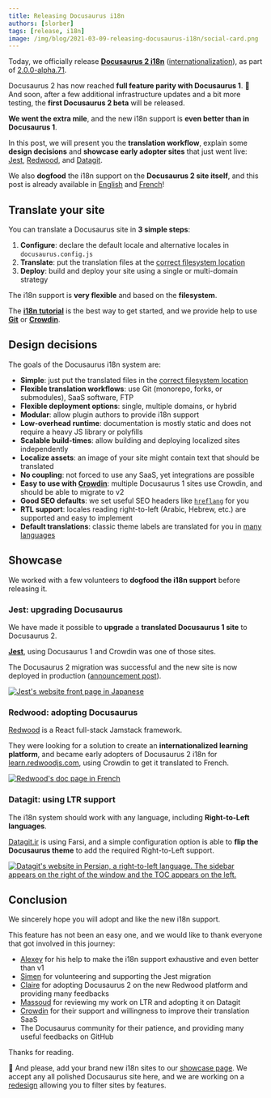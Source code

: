 ```yaml
---
title: Releasing Docusaurus i18n
authors: [slorber]
tags: [release, i18n]
image: /img/blog/2021-03-09-releasing-docusaurus-i18n/social-card.png
---
```


Today, we officially release **[Docusaurus 2 i18n](https://tutorial.io/docs/i18n/introduction)** ([internationalization](https://en.wikipedia.org/wiki/Internationalization_and_localization)), as part of [2.0.0-alpha.71](https://github.com/it990110/docusaurus/releases/tag/v2.0.0-alpha.71).

Docusaurus 2 has now reached **full feature parity with Docusaurus 1**. 🎉 And soon, after a few additional infrastructure updates and a bit more testing, the **first Docusaurus 2 beta** will be released.

**We went the extra mile**, and the new i18n support is **even better than in Docusaurus 1**.

In this post, we will present you the **translation workflow**, explain some **design decisions** and **showcase early adopter sites** that just went live: [Jest](https://jestjs.io/), [Redwood](https://learn.redwoodjs.com/), and [Datagit](https://datagit.ir/).

We also **dogfood** the i18n support on the **Docusaurus 2 site itself**, and this post is already available in [English](https://tutorial.io/blog/2021/03/09/releasing-docusaurus-i18n) and [French](https://tutorial.io/fr/blog/2021/03/09/releasing-docusaurus-i18n)!

<!--truncate-->

## Translate your site

You can translate a Docusaurus site in **3 simple steps**:

1. **Configure**: declare the default locale and alternative locales in `docusaurus.config.js`
1. **Translate**: put the translation files at the [correct filesystem location](https://tutorial.io/docs/next/i18n/introduction#translation-files-location)
1. **Deploy**: build and deploy your site using a single or multi-domain strategy

The i18n support is **very flexible** and based on the **filesystem**.

The **[i18n tutorial](https://tutorial.io/docs/i18n/tutorial)** is the best way to get started, and we provide help to use **[Git](https://tutorial.io/docs/i18n/git)** or **[Crowdin](https://tutorial.io/docs/i18n/crowdin)**.

## Design decisions

The goals of the Docusaurus i18n system are:

- **Simple**: just put the translated files in the [correct filesystem location](https://tutorial.io/docs/next/i18n/introduction#translation-files-location)
- **Flexible translation workflows**: use Git (monorepo, forks, or submodules), SaaS software, FTP
- **Flexible deployment options**: single, multiple domains, or hybrid
- **Modular**: allow plugin authors to provide i18n support
- **Low-overhead runtime**: documentation is mostly static and does not require a heavy JS library or polyfills
- **Scalable build-times**: allow building and deploying localized sites independently
- **Localize assets**: an image of your site might contain text that should be translated
- **No coupling**: not forced to use any SaaS, yet integrations are possible
- **Easy to use with [Crowdin](https://crowdin.com/)**: multiple Docusaurus 1 sites use Crowdin, and should be able to migrate to v2
- **Good SEO defaults**: we set useful SEO headers like [`hreflang`](https://developers.google.com/search/docs/advanced/crawling/localized-versions) for you
- **RTL support**: locales reading right-to-left (Arabic, Hebrew, etc.) are supported and easy to implement
- **Default translations**: classic theme labels are translated for you in [many languages](https://github.com/it990110/docusaurus/tree/main/packages/docusaurus-theme-translations/locales)

## Showcase

We worked with a few volunteers to **dogfood the i18n support** before releasing it.

### Jest: upgrading Docusaurus

We have made it possible to **upgrade** a **translated Docusaurus 1 site** to Docusaurus 2.

**[Jest](https://jestjs.io)**, using Docusaurus 1 and Crowdin was one of those sites.

The Docusaurus 2 migration was successful and the new site is now deployed in production ([announcement post](https://jestjs.io/blog/2021/03/09/jest-website-upgrade)).

[![Jest's website front page in Japanese](/img/blog/2021-03-09-releasing-docusaurus-i18n/jest.png)](https://jestjs.io)

### Redwood: adopting Docusaurus

[Redwood](https://redwoodjs.com/) is a React full-stack Jamstack framework.

They were looking for a solution to create an **internationalized learning platform**, and became early adopters of Docusaurus 2 i18n for [learn.redwoodjs.com](https://learn.redwoodjs.com/), using Crowdin to get it translated to French.

[![Redwood's doc page in French](/img/blog/2021-03-09-releasing-docusaurus-i18n/redwood.png)](https://learn.redwoodjs.com/)

### Datagit: using LTR support

The i18n system should work with any language, including **Right-to-Left languages**.

[Datagit.ir](https://datagit.ir/) is using Farsi, and a simple configuration option is able to **flip the Docusaurus theme** to add the required Right-to-Left support.

[![Datagit's website in Persian, a right-to-left language. The sidebar appears on the right of the window and the TOC appears on the left.](/img/blog/2021-03-09-releasing-docusaurus-i18n/datagit.png)](https://datagit.ir/)

## Conclusion

We sincerely hope you will adopt and like the new i18n support.

This feature has not been an easy one, and we would like to thank everyone that got involved in this journey:

- [Alexey](https://github.com/lex111) for his help to make the i18n support exhaustive and even better than v1
- [Simen](https://github.com/SimenB) for volunteering and supporting the Jest migration
- [Claire](https://github.com/clairefro) for adopting Docusaurus 2 on the new Redwood platform and providing many feedbacks
- [Massoud](https://github.com/massoudmaboudi) for reviewing my work on LTR and adopting it on Datagit
- [Crowdin](https://crowdin.com/) for their support and willingness to improve their translation SaaS
- The Docusaurus community for their patience, and providing many useful feedbacks on GitHub

Thanks for reading.

🙏 And please, add your brand new i18n sites to our [showcase page](https://tutorial.io/showcase). We accept any all polished Docusaurus site here, and we are working on a [redesign](https://github.com/it990110/docusaurus/issues/4238) allowing you to filter sites by features.
